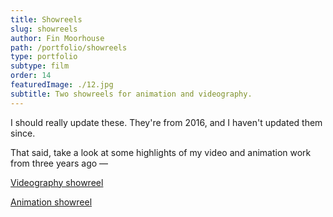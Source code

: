 ```yaml
---
title: Showreels
slug: showreels
author: Fin Moorhouse
path: /portfolio/showreels
type: portfolio
subtype: film
order: 14
featuredImage: ./12.jpg
subtitle: Two showreels for animation and videography.
---
```


I should really update these. They're from 2016, and I haven't updated them since.

That said, take a look at some highlights of my video and animation work from three years ago ⁠—

<span class="big">
<a href="https://vimeo.com/195339953" target="blank">Videography showreel</a>

<br />

<a href="https://vimeo.com/223914454" target="blank">Animation showreel</a>

</span>
<br/><br /><br />
